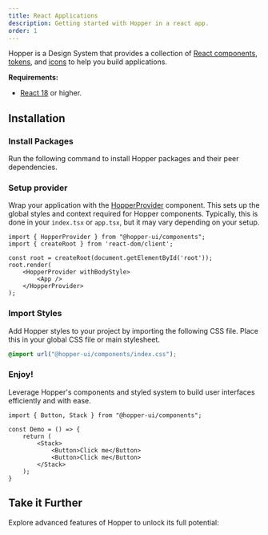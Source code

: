 ```yaml
---
title: React Applications
description: Getting started with Hopper in a react app.
order: 1
---
```


Hopper is a Design System that provides a collection of [React components](../../components/component-list), [tokens](../../tokens/overview/introduction), and [icons](../../icons/overview/introduction) to help you build applications.

**Requirements:**
- [React 18](https://reactjs.org/) or higher.

## Installation

### Install Packages

Run the following command to install Hopper packages and their peer dependencies.

<PackageInstallation library="components @hopper-ui/icons @hopper-ui/styled-system react-aria react-aria-components" mod="prod" />

### Setup provider

Wrap your application with the [HopperProvider](/components/HopperProvider) component. This sets up the global styles and context required for Hopper components. Typically, this is done in your `index.tsx` or `app.tsx`, but it may vary depending on your setup.

```tsx {2,6,8}
import { HopperProvider } from "@hopper-ui/components";
import { createRoot } from 'react-dom/client';

const root = createRoot(document.getElementById('root'));
root.render(
    <HopperProvider withBodyStyle>
        <App />
    </HopperProvider>
);
```

### Import Styles

Add Hopper styles to your project by importing the following CSS file. Place this in your global CSS file or main stylesheet.

```css
@import url("@hopper-ui/components/index.css");
```

### Enjoy!
Leverage Hopper's components and styled system to build user interfaces efficiently and with ease.

```tsx
import { Button, Stack } from "@hopper-ui/components";

const Demo = () => {
    return (
        <Stack>
            <Button>Click me</Button>
            <Button>Click me</Button>
        </Stack>
    );
}
```

## Take it Further
Explore advanced features of Hopper to unlock its full potential:

<CardLinkList size="sm">
    <CardLink href="/icons/overview/introduction" size="sm" title="Icons" description="Use a rich library of icons in your applications." />
    <CardLink href="/components/client-side-routing" size="sm" title="Client Side Routing" description="Ensure seamless navigation with Hopper components." type="secondary" />
    <CardLink href="/components/color-schemes" size="sm" title="Color Schemes" description="Implement and customize dark mode for your application seamlessly." />
    <CardLink href="/components/internationalization" size="sm" title="Internationalization" description="Build applications for multiple languages and locales." />
    <CardLink href="/styled-system/concepts/responsive-styles" size="sm" title="Responsive Styles" description="Design interfaces that adapt to different screen sizes." />
    <CardLink href="/components/slots" size="sm" title="Slots" description="Extend and compose components flexibly." />
    <CardLink href="/styled-system/concepts/styling" size="sm" title="Styling" description="Style components with Hopper's styled system and override defaults." />
</CardLinkList>
